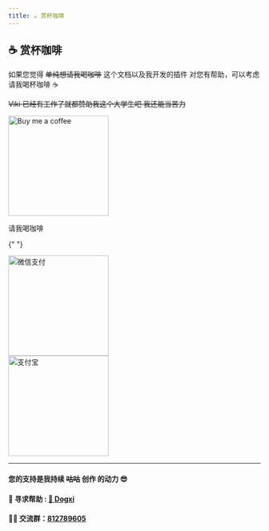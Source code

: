 ```yaml
---
title: ☕️ 赏杯咖啡
---
```


## ☕️ 赏杯咖啡

如果您觉得 ~~单纯想请我喝咖啡~~ 这个文档以及我开发的插件 对您有帮助，可以考虑请我喝杯咖啡 ☕️

~~Viki 已经有工作了就都赞助我这个大学生吧 我还能当苦力~~

<div
  style={{
    display: "flex",
    justifyContent: "center",
    gap: "20px",
    flexWrap: "wrap",
  }}
>
  <div style={{ textAlign: "center" }}>
    <img
      src="/coffe.jpg"
      alt="Buy me a coffee"
      width="200"
      style={{ borderRadius: "8px" }}
    />
    <p>请我喝咖啡</p>
  </div>

{" "}

<div style={{ textAlign: "center" }}>
  <img
    src="/wx.jpeg"
    alt="微信支付"
    width="200"
    style={{ borderRadius: "8px" }}
  />
</div>

  <div style={{ textAlign: "center" }}>
    <img
      src="/zfb.jpeg"
      alt="支付宝"
      width="200"
      style={{ borderRadius: "8px" }}
    />
  </div>
</div>

---

#### **您的支持是我持续 ~~咕咕~~ 创作 的动力 😎**

#### 🤝 寻求帮助 : [🐶 Dogxi](https://dogxi.me)

#### 👯‍♀️ 交流群：[812789605](https://qm.qq.com/cgi-bin/qm/qr?k=fteC6GcYQzcT1nnaBYDVbRWCIUkpIQrk&jump_from=webapi&authKey=GlN8HuZgPU0ze6EMYWk/8ZS5OGKtKZKxWzZjrj/NWMWEXHXVGpDrxJsmZ/feQcwp)
